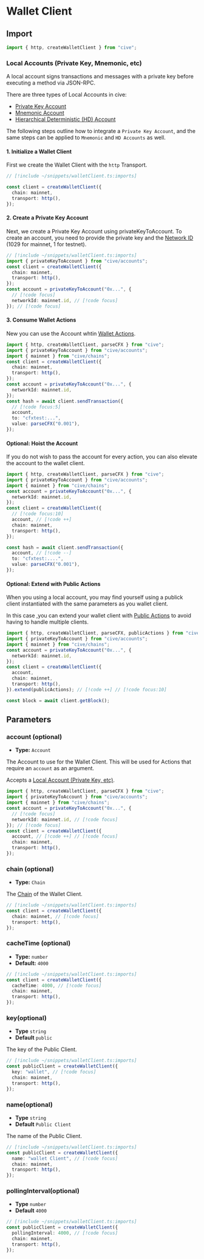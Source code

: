 # Wallet Client

## Import

```ts twoslash
import { http, createWalletClient } from "cive";
```

### Local Accounts (Private Key, Mnemonic, etc)

A local account signs transactions and messages with a private key before executing a method via JSON-RPC.

There are three types of Local Accounts in cive:

- [Private Key Account](#TODO)
- [Mnemonic Account](#TODO)
- [Hierarchical Deterministic (HD) Account](#TODO)

The following steps outline how to integrate a `Private Key Account`, and the same steps can be applied to `Mnemonic` and `HD Accounts` as well.

#### 1. Initialize a Wallet Client

First we create the Wallet Client with the `http` Transport.

```ts twoslash
// [!include ~/snippets/walletClient.ts:imports]

const client = createWalletClient({
  chain: mainnet,
  transport: http(),
});
```

#### 2. Create a Private Key Account

Next, we create a Private Key Account using privateKeyToAccount. To create an account, you need to provide the private key and the [Network ID](https://doc.confluxnetwork.org/docs/core/core-space-basics/addresses#network-prefix) (1029 for mainnet, 1 for testnet).

```ts twoslash
// [!include ~/snippets/walletClient.ts:imports]
import { privateKeyToAccount } from "cive/accounts";
const client = createWalletClient({
  chain: mainnet,
  transport: http(),
});
const account = privateKeyToAccount("0x...", {
  // [!code focus]
  networkId: mainnet.id, // [!code focus]
}); // [!code focus]
```

#### 3. Consume Wallet Actions

New you can use the Account whtin [Wallet Actions](#TODO).

```ts twoslash
import { http, createWalletClient, parseCFX } from "cive";
import { privateKeyToAccount } from "cive/accounts";
import { mainnet } from "cive/chains";
const client = createWalletClient({
  chain: mainnet,
  transport: http(),
});
const account = privateKeyToAccount("0x...", {
  networkId: mainnet.id,
});
const hash = await client.sendTransaction({
  // [!code focus:5]
  account,
  to: "cfxtest:...",
  value: parseCFX("0.001"),
});
```

#### Optional: Hoist the Account

If you do not wish to pass the account for every action, you can also elevate the account to the wallet client.

```ts twoslash
import { http, createWalletClient, parseCFX } from "cive";
import { privateKeyToAccount } from "cive/accounts";
import { mainnet } from "cive/chains";
const account = privateKeyToAccount("0x...", {
  networkId: mainnet.id,
});
const client = createWalletClient({
  // [!code focus:10]
  account, // [!code ++]
  chain: mainnet,
  transport: http(),
});

const hash = await client.sendTransaction({
  account, // [!code --]
  to: "cfxtest:....",
  value: parseCFX("0.001"),
});
```

#### Optional: Extend with Public Actions

When you using a local account, you may find yourself using a publick client instantiated with the same parameters as you wallet client.

In this case ,you can extend your wallet client with [Public Actions](#TODO) to avoid having to handle multiple clients.

```ts twoslash
import { http, createWalletClient, parseCFX, publicActions } from "cive";
import { privateKeyToAccount } from "cive/accounts";
import { mainnet } from "cive/chains";
const account = privateKeyToAccount("0x...", {
  networkId: mainnet.id,
});
const client = createWalletClient({
  account,
  chain: mainnet,
  transport: http(),
}).extend(publicActions); // [!code ++] // [!code focus:10]

const block = await client.getBlock();
```

## Parameters

### account (optional)

- **Type:** `Account`

The Account to use for the Wallet Client. This will be used for Actions that require an `account` as an argument.

Accepts a [Local Account (Private Key, etc)](#local-accounts-private-key-mnemonic-etc).

```ts twoslash
import { http, createWalletClient, parseCFX } from "cive";
import { privateKeyToAccount } from "cive/accounts";
import { mainnet } from "cive/chains";
const account = privateKeyToAccount("0x...", {
  // [!code focus]
  networkId: mainnet.id, // [!code focus]
}); // [!code focus]
const client = createWalletClient({
  account, // [!code ++] // [!code focus]
  chain: mainnet,
  transport: http(),
});
```

### chain (optional)

- **Type:** `Chain`

The [Chain](#TODO) of the Wallet Client.

```ts twoslash
// [!include ~/snippets/walletClient.ts:imports]
const client = createWalletClient({
  chain: mainnet, // [!code focus]
  transport: http(),
});
```

### cacheTime (optional)

- **Type:** `number`
- **Default:** `4000`

```ts twoslash
// [!include ~/snippets/walletClient.ts:imports]
const client = createWalletClient({
  cacheTime: 4000, // [!code focus]
  chain: mainnet,
  transport: http(),
});
```

### key(optional)

- **Type** `string`
- **Default** `public`

The key of the Public Client.

```ts twoslash
// [!include ~/snippets/walletClient.ts:imports]
const publicClient = createWalletClient({
  key: "wallet", // [!code focus]
  chain: mainnet,
  transport: http(),
});
```

### name(optional)

- **Type** `string`
- **Default** `Public Client`

The name of the Public Client.

```ts twoslash
// [!include ~/snippets/walletClient.ts:imports]
const publicClient = createWalletClient({
  name: "wallet Client", // [!code focus]
  chain: mainnet,
  transport: http(),
});
```

### pollingInterval(optional)

- **Type** `number`
- **Default** `4000`

```ts twoslash
// [!include ~/snippets/walletClient.ts:imports]
const publicClient = createWalletClient({
  pollingInterval: 4000, // [!code focus]
  chain: mainnet,
  transport: http(),
});
```
